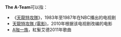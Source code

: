 '''The A-Team'''可以指：
* 《[[天龍特攻隊|天龍特攻隊]]》，1983年至1987年在NBC播出的电视剧
* [[天龍特攻隊_(電影)|天龍特攻隊 (電影)]]，2010年根据该电视剧改编的电影
* [[A咖一族|A咖一族]]，紅髮艾德2011年歌曲

{{disambiguation}}
